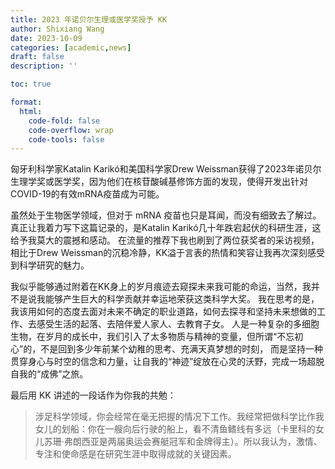```yaml
---
title: 2023 年诺贝尔生理或医学奖授予 KK
author: Shixiang Wang
date: 2023-10-09
categories: [academic,news]
draft: false
description: ''

toc: true

format:
  html:
    code-fold: false
    code-overflow: wrap
    code-tools: false
---
```


匈牙利科学家Katalin Karikó和美国科学家Drew Weissman获得了2023年诺贝尔生理学奖或医学奖，因为他们在核苷酸碱基修饰方面的发现，使得开发出针对COVID-19的有效mRNA疫苗成为可能。

虽然处于生物医学领域，但对于 mRNA 疫苗也只是耳闻，而没有细致去了解过。真正让我着力写下这篇记录的，是Katalin Karikó几十年跌宕起伏的科研生涯，这给予我莫大的震撼和感动。
在流量的推荐下我也刷到了两位获奖者的采访视频，相比于Drew Weissman的沉稳冷静，KK溢于言表的热情和笑容让我再次深刻感受到科学研究的魅力。

我似乎能够通过附着在KK身上的岁月痕迹去窥探未来我可能的命运，当然，我并不是说我能够产生巨大的科学贡献并幸运地荣获这类科学大奖。
我在思考的是，我该用如何的态度去面对未来不确定的职业道路，如何去探寻和坚持未来想做的工作、去感受生活的起落、去陪伴爱人家人、去教育子女。
人是一种复杂的多细胞生物，在岁月的成长中，我们引入了太多物质与精神的变量，但所谓“不忘初心”的，不是回到多少年前某个幼稚的思考、充满天真梦想的时刻，
而是坚持一种贯穿身心与时空的信念和力量，让自我的“神迹”绽放在心灵的沃野，完成一场超脱自我的“成佛”之旅。

最后用 KK 讲述的一段话作为你我的共勉：

> 涉足科学领域，你会经常在毫无把握的情况下工作。我经常把做科学比作我女儿的划船：你在一艘向后行驶的船上，看不清鱼鳍线有多远（卡里科的女儿苏珊·弗朗西亚是两届奥运会赛艇冠军和金牌得主）。所以我认为，激情、专注和使命感是在研究生涯中取得成就的关键因素。
